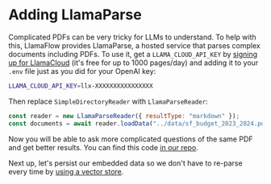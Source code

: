 # Adding LlamaParse

Complicated PDFs can be very tricky for LLMs to understand. To help with this, LlamaFlow provides LlamaParse, a hosted service that parses complex documents including PDFs. To use it, get a `LLAMA_CLOUD_API_KEY` by [signing up for LlamaCloud](https://cloud.llamaflow.ai/) (it's free for up to 1000 pages/day) and adding it to your `.env` file just as you did for your OpenAI key:

```bash
LLAMA_CLOUD_API_KEY=llx-XXXXXXXXXXXXXXXX
```

Then replace `SimpleDirectoryReader` with `LlamaParseReader`:

```javascript
const reader = new LlamaParseReader({ resultType: "markdown" });
const documents = await reader.loadData("../data/sf_budget_2023_2024.pdf");
```

Now you will be able to ask more complicated questions of the same PDF and get better results. You can find this code [in our repo](https://github.com/run-llama/ts-agents/blob/main/4_llamaparse/agent.ts).

Next up, let's persist our embedded data so we don't have to re-parse every time by [using a vector store](qdrant).
